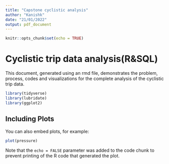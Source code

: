 ---
title: "Capstone cyclistic analysis"
author: "Kanishk"
date: "21/01/2022"
output: pdf_document
---

```{r setup, include=FALSE}
knitr::opts_chunk$set(echo = TRUE)
```

# Cyclistic trip data analysis(R&SQL)

This document, generated using an rmd file, demonstrates the problem, process, codes and visualizations for the complete analysis of the cyclistic trip data.


```{r eval=FALSE}
library(tidyverse)
library(lubridate)
library(ggplot2)
```

## Including Plots

You can also embed plots, for example:

```{r pressure, echo=FALSE}
plot(pressure)
```

Note that the `echo = FALSE` parameter was added to the code chunk to prevent printing of the R code that generated the plot.

